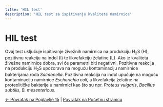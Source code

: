 ```yaml
---
title: 'HIL test'
description: 'HIL test za ispitivanje kvalitete namirnica'
---
```


# HIL test

Ovaj test uključuje ispitivanje živežnih namirnica na produkciju H<sub>2</sub>S (H), pozitivnu reakciju na indol (I) te likvefakciju želatine (L). Ako je kvaliteta živežne namirnice dobra, svi će parametri biti negativni. Pozitivna reakcija na produkciju H<sub>2</sub>S upozorava na moguću kontaminaciju namirnice bakterijama roda *Salmonella*. Pozitivna reakcija na indol upućuje na moguću kontaminaciju namirnice *Escherichia coli*, a likvefakcija želatine na proteolitičke bakterije u namirnici kao što su npr. *Proteus vulgaris*, *Bacillus subtilis*, *B. mesentericus*.

[← Povratak na Poglavlje 15](../) | [Povratak na Početnu stranicu](/)
